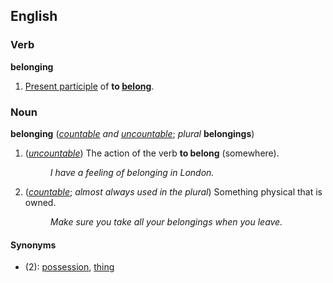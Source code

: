 ==English==
===Verb===
'''belonging'''

#[[Present participle]] of '''to [[belong]]'''.

===Noun===
'''belonging''' (''[[countable]] and [[uncountable]]''; ''plural'' '''belongings''')

#(''[[uncountable]]'') The action of the verb '''to belong''' (somewhere).
#:''I have a feeling of belonging in London.''
#(''[[countable]]''; ''almost always used in the plural'') Something physical that is owned.
#:''Make sure you take all your belongings when you leave.''

====Synonyms====
*(2): [[possession]], [[thing]]